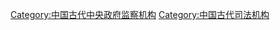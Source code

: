 {{Catmore}}

[[Category:中国古代中央政府监察机构|Category:中国古代中央政府监察机构]]
[[Category:中国古代司法机构|Category:中国古代司法机构]]